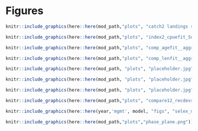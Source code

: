 \newpage 

# Figures

```r
knitr::include_graphics(here::here(mod_path,"plots", "catch2 landings stacked.png"))
```

```r
knitr::include_graphics(here::here(mod_path,"plots", "index2_cpuefit_Survey.png"))
```

```r
knitr::include_graphics(here::here(mod_path,"plots", "comp_agefit__aggregated_across_time.png"))
```

```r
knitr::include_graphics(here::here(mod_path,"plots", "comp_lenfit__aggregated_across_time.png"))
```

```r
knitr::include_graphics(here::here(mod_path, "plots", "placeholder.jpg"))
```

```r
knitr::include_graphics(here::here(mod_path, "plots", "placeholder.jpg"))
```

```r
knitr::include_graphics(here::here(mod_path, "plots", "placeholder.jpg"))

```

```r
knitr::include_graphics(here::here(mod_path,"plots", "compare12_recdevs_uncertainty.png"))
```

```r
knitr::include_graphics(here::here(year,'mgmt', model, "figs", "selex_mat.png"))
```


```r
knitr::include_graphics(here::here(mod_path,"plots","phase_plane.png"))
```
